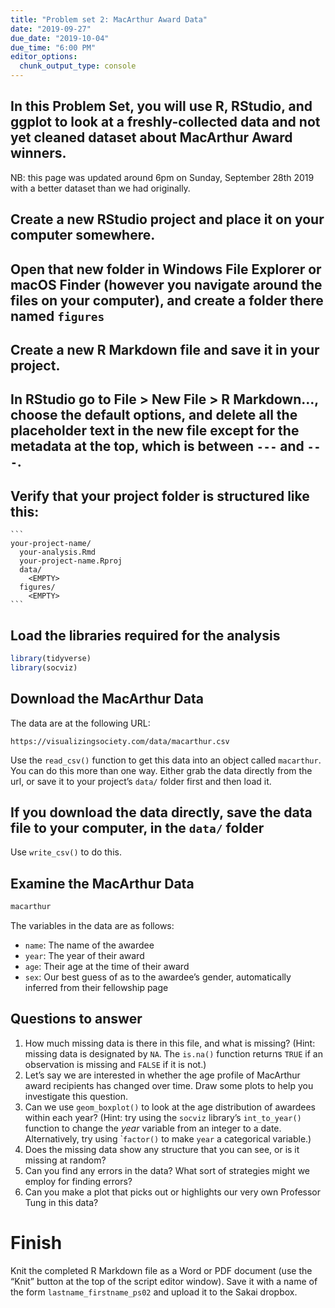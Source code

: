 ```yaml
---
title: "Problem set 2: MacArthur Award Data"
date: "2019-09-27"
due_date: "2019-10-04"
due_time: "6:00 PM"
editor_options: 
  chunk_output_type: console
---
```



## In this Problem Set, you will use R, RStudio, and ggplot to look at a freshly-collected data and not yet cleaned dataset about MacArthur Award winners.

NB: this page was updated around 6pm on Sunday, September 28th 2019 with a better dataset than we had originally. 

##  **Create** a new RStudio project and place it on your computer somewhere. 

## Open that new folder in Windows File Explorer or macOS Finder (however you navigate around the files on your computer), and create a folder there named `figures` 

## **Create** a new R Markdown file and save it in your project. 

## In RStudio go to File > New File > R Markdown…, choose the default options, and delete all the placeholder text in the new file except for the metadata at the top, which is between `---` and `---`. 


## **Verify** that your project folder is structured like this:

    ```
    your-project-name/
      your-analysis.Rmd
      your-project-name.Rproj
      data/
        <EMPTY>
      figures/
        <EMPTY>
    ```

## **Load** the libraries required for the analysis

```r

library(tidyverse)
library(socviz)

```

## **Download** the MacArthur Data

The data are at the following URL: 

`https://visualizingsociety.com/data/macarthur.csv`

Use the `read_csv()` function to get this data into an object called `macarthur`. You can do this more than one way. Either grab the data directly from the url, or save it to your project's `data/` folder first and then load it.

## If you download the data directly, **save** the data file to your computer, in the `data/` folder

Use `write_csv()` to do this.

## **Examine** the MacArthur Data

```r
macarthur
```

The variables in the data are as follows:

* `name`: The name of the awardee
* `year`: The year of their award
* `age`: Their age at the time of their award
* `sex`: Our best guess of as to the awardee's gender, automatically inferred from their fellowship page

## Questions to answer

1. How much missing data is there in this file, and what is missing? (Hint: missing data is designated by `NA`. The `is.na()` function returns `TRUE` if an observation is missing and `FALSE` if it is not.)
2. Let's say we are interested in whether the age profile of MacArthur award recipients has changed over time. Draw some plots to help you investigate this question. 
3. Can we use `geom_boxplot()` to look at the age distribution of awardees within each year? (Hint: try using the `socviz` library's `int_to_year()` function to change the _year_ variable from an integer to a date. Alternatively, try using ``factor()` to make `year` a categorical variable.)
4. Does the missing data show any structure that you can see, or is it missing at random?
5. Can you find any errors in the data? What sort of strategies might we employ for finding errors?
6. Can you make a plot that picks out or highlights our very own Professor Tung in this data?

# Finish

Knit the completed R Markdown file as a Word or PDF document (use the "Knit" button at the top of the script editor window). Save it with a name of the form `lastname_firstname_ps02` and upload it to the Sakai dropbox.
